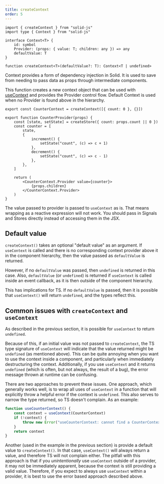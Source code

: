 ```yaml
---
title: createContext
order: 5
---
```


```tsx
import { createContext } from "solid-js"
import type { Context } from "solid-js"

interface Context<T> {
	id: symbol
	Provider: (props: { value: T; children: any }) => any
	defaultValue: T
}

function createContext<T>(defaultValue?: T): Context<T | undefined>

```

Context provides a form of dependency injection in Solid. 
It is used to save from needing to pass data as props through intermediate components.

This function creates a new context object that can be used with [useContext](/reference/component-apis/use-context) and provides the Provider control flow. 
Default Context is used when no Provider is found above in the hierarchy.

```tsx
export const CounterContext = createContext([{ count: 0 }, {}])

export function CounterProvider(props) {
	const [state, setState] = createStore({ count: props.count || 0 })
	const counter = [
		state,
		{
			increment() {
				setState("count", (c) => c + 1)
			},
			decrement() {
				setState("count", (c) => c - 1)
			},
		},
	]

	return (
		<CounterContext.Provider value={counter}>
			{props.children}
		</CounterContext.Provider>
	)
}
```

The value passed to provider is passed to `useContext` as is. 
That means wrapping as a reactive expression will not work. 
You should pass in Signals and Stores directly instead of accessing them in the JSX.

## Default value

`createContext()` takes an optional "default value" as an argument. 
If `useContext` is called and there is no corresponding context provider above it in the component hierarchy, then the value passed as `defaultValue` is returned.

However, if no `defaultValue` was passed, then `undefined` is returned in this case. 
Also, `defaultValue` (or `undefined`) is returned if `useContext` is called inside an event callback, as it is then outside of the component hierarchy.

This has implications for TS. 
If no `defaultValue` is passed, then it is possible that `useContext()` will return `undefined`, and the types reflect this.

## Common issues with `createContext` and `useContext`

As described in the previous section, it is possible for `useContext` to return `undefined`.

Because of this, if an initial value was not passed to `createContext`, the TS type signature of `useContext` will indicate that
the value returned might be `undefined` (as mentioned above). 
This can be quite annoying when you want to use the context inside a component, and particularly when immediately destructuring the context. 
Additionally, if you use `useContext` and it returns `undefined` (which is often, but not always, the result of a bug), the error message thrown at runtime can be confusing.

There are two approaches to prevent these issues.
One approach, which generally works well, is to wrap all uses of `useContext` in a function that will explicitly throw a helpful error if the context is `undefined`. 
This also serves to narrow the type returned, so TS doesn't complain. 
As an example:

```ts
function useCounterContext() {
	const context = useContext(CounterContext)
	if (!context) {
		throw new Error("useCounterContext: cannot find a CounterContext")
	}
	return context
}
```

Another (used in the example in the previous section) is provide a default value to `createContext()`. 
In that case, `useContext()` will always return a value, and therefore TS will not complain either. 
The pitfall with this approach is that if you _unintentionally_ use `useContext` outside of a provider, it may not be immediately apparent, because the context is still providing a valid value. 
Therefore, if you expect to always use `useContext` within a provider, it is best to use the error based approach described above.

